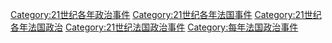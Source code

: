 [[Category:21世纪各年政治事件|Category:21世纪各年政治事件]]
[[Category:21世纪各年法国事件|Category:21世纪各年法国事件]]
[[Category:21世纪各年法国政治|Category:21世纪各年法国政治]]
[[Category:21世纪法国政治事件|Category:21世纪法国政治事件]]
[[Category:每年法国政治事件|Category:每年法国政治事件]]